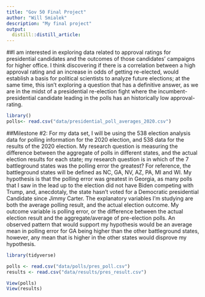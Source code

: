 ```yaml
---
title: "Gov 50 Final Project"
author: "Will Smialek"
description: "My final project"
output:
  distill::distill_article:
---
```


##I am interested in exploring data related to approval ratings for presidential candidates and the outcomes of those candidates' campaigns for higher office. I think discovering if there is a correlation between a high approval rating and an increase in odds of getting re-elected, would establish a basis for political scientists to analyze future elections; at the same time, this isn't exploring a question that has a definitive answer, as we are in the midst of a presidential re-election fight where the incumbent-presidential candidate leading in the polls has an historically low approval-rating.

```r
library()
polls<- read.csv("data/presidential_poll_averages_2020.csv")
```

##Milestone #2: 
For my data set, I will be using the 538 election analysis data for polling information for the 2020 election, and 538 data for the results of the 2020 election. My research question is measuring the difference between the aggregate of polls in different states, and the actual election results for each state; my research question is in which of the 7 battleground states was the polling error the greatest? For reference, the battleground states will be defined as NC, GA, NV, AZ, PA, MI and WI. My hypothesis is that the polling error was greatest in Georgia, as many polls that I saw in the lead up to the election did not have Biden competing with Trump, and, anecdotaly, the state hasn't voted for a Democratic presidential Candidate since Jimmy Carter. The explanatory variables I'm studying are both the average polling result, and the actual election outcome. My outcome variable is polling error, or the difference between the actual election result and the aggregate/average of pre-election polls. An observed pattern that would support my hypothesis would be an average mean in polling error for GA being higher than the other battleground states, however, any mean that is higher in the other states would disprove my hypothesis.

```r
library(tidyverse)

polls <- read.csv("data/polls/pres_poll.csv")
results <- read.csv("data/results/pres_result.csv")

View(polls)
View(results)
```


